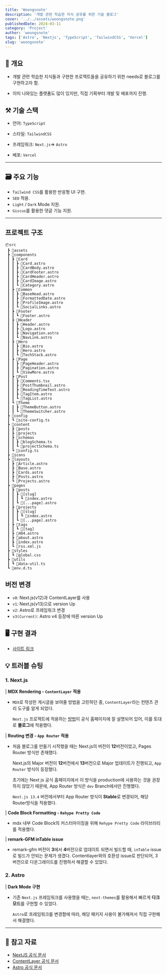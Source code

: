 ```yaml
---
title: 'Woongsnote'
description: '개발 관련 학습한 지식 공유를 위한 기술 블로그'
cover: '../../assets/woongsnote.png'
publishedDate: 2024-03-11
category: 'Project'
author: 'woongsnote'
tags: ['Astro', 'Nextjs', 'TypeScript', 'TailwindCSS', 'Vercel']
slug: 'woongsnote'
---
```


## 📝 개요

- 개발 관련 학습한 지식들과 구현한 프로젝트들을 공유하기 위한 needs로 블로그를 구현하고자 함.

- 이미 나와있는 플랫폼도 많이 있지만, 직접 기획부터 개발 및 배포까지 진행.

## ⚒️ 기술 스택

- 언어: `TypeScript`

- 스타일: `TailwindCSS`

- 프레임워크: `Next.js`=> `Astro`

- 배포: `Vercel`

---

## 🗃️ 주요 기능

- `Tailwind CSS`를 활용한 반응형 UI 구현.
- `SEO` 적용.
- `Light` / `Dark` Mode 지원.
- `Giscus`를 활용한 댓글 기능 지원.

---

## 프로젝트 구조

```
📦src
 ┣ 📂assets
 ┣ 📂components
 ┃ ┣ 📂Card
 ┃ ┃ ┣ 📜Card.astro
 ┃ ┃ ┣ 📜CardBody.astro
 ┃ ┃ ┣ 📜CardFooter.astro
 ┃ ┃ ┣ 📜CardHeader.astro
 ┃ ┃ ┣ 📜CardImage.astro
 ┃ ┃ ┗ 📜Category.astro
 ┃ ┣ 📂Common
 ┃ ┃ ┣ 📜BaseHead.astro
 ┃ ┃ ┣ 📜FormattedDate.astro
 ┃ ┃ ┣ 📜ProfileImage.astro
 ┃ ┃ ┗ 📜SocialLinks.astro
 ┃ ┣ 📂Footer
 ┃ ┃ ┗ 📜Footer.astro
 ┃ ┣ 📂Header
 ┃ ┃ ┣ 📜Header.astro
 ┃ ┃ ┣ 📜Logo.astro
 ┃ ┃ ┣ 📜Navigation.astro
 ┃ ┃ ┗ 📜NavLink.astro
 ┃ ┣ 📂Hero
 ┃ ┃ ┣ 📜Bio.astro
 ┃ ┃ ┣ 📜Hero.astro
 ┃ ┃ ┗ 📜TechStack.astro
 ┃ ┣ 📂Page
 ┃ ┃ ┣ 📜PageHeader.astro
 ┃ ┃ ┣ 📜Pagination.astro
 ┃ ┃ ┗ 📜ViewMore.astro
 ┃ ┣ 📂Post
 ┃ ┃ ┣ 📜Comments.tsx
 ┃ ┃ ┣ 📜PostThumbnail.astro
 ┃ ┃ ┣ 📜ReadingTimeText.astro
 ┃ ┃ ┣ 📜TagItem.astro
 ┃ ┃ ┗ 📜TagList.astro
 ┃ ┗ 📂Theme
 ┃ ┃ ┣ 📜ThemeButton.astro
 ┃ ┃ ┗ 📜ThemeSwitcher.astro
 ┣ 📂config
 ┃ ┗ 📜site-config.ts
 ┣ 📂content
 ┃ ┣ 📂posts
 ┃ ┣ 📂projects
 ┃ ┣ 📂schemas
 ┃ ┃ ┣ 📜blogSchema.ts
 ┃ ┃ ┗ 📜projectSchema.ts
 ┃ ┗ 📜config.ts
 ┣ 📂icons
 ┣ 📂layouts
 ┃ ┣ 📜Article.astro
 ┃ ┣ 📜Base.astro
 ┃ ┣ 📜Cards.astro
 ┃ ┣ 📜Posts.astro
 ┃ ┗ 📜Projects.astro
 ┣ 📂pages
 ┃ ┣ 📂posts
 ┃ ┃ ┣ 📂[slug]
 ┃ ┃ ┃ ┗ 📜index.astro
 ┃ ┃ ┗ 📜[...page].astro
 ┃ ┣ 📂projects
 ┃ ┃ ┣ 📂[slug]
 ┃ ┃ ┃ ┗ 📜index.astro
 ┃ ┃ ┗ 📜[...page].astro
 ┃ ┣ 📂tags
 ┃ ┃ ┗ 📂[tag]
 ┃ ┣ 📜404.astro
 ┃ ┣ 📜about.astro
 ┃ ┣ 📜index.astro
 ┃ ┗ 📜rss.xml.js
 ┣ 📂styles
 ┃ ┗ 📜global.css
 ┣ 📂utils
 ┃ ┗ 📜data-util.ts
 ┗ 📜env.d.ts
```

## 버전 변경

- `v0`: Next.js(v12)과 ContentLayer를 사용
- `v1`: Next.js(v13)으로 version Up
- `v2`: Astro로 프레임워크 변경
- `v3(Current)`: Astro v4 등장에 따른 version Up

## 🖥️ 구현 결과

- [사이트 링크](https://www.woongsnote.dev)

## 💡 트러블 슈팅

### 1. Next.js

| **MDX Rendering - `ContentLayer` 적용**

- `MDX`로 작성한 게시글을 보여줄 방법을 고민하던 중, `ContentLayer`라는 컨텐츠 관리 도구를 알게 되었다.

  `Next.js` 프로젝트에 적용하는 [방법](https://contentlayer.dev/docs/environments/nextjs-dcf8e39e)이 공식 홈페이지에 잘 설명되어 있어,
  이를 토대로 **블로그**에 적용했다.

| **Routing 변경 - `App Router` 적용**

- 처음 블로그를 만들기 시작했을 때는 Next.js의 버전이 **12**버전이었고, Pages Router 방식만 존재했다.

  Next.js의 Major 버전이 **12**버전에서 **13**버전으로 Major 업데이트가 진행되고, `App Router` 방식이 등장했다.

  초기에는 Next js 공식 홈페이지에서 이 방식을 production에 사용하는 것을 권장하지 않았기 때문에, App Router 방식은 `dev` Branch에서만 진행했다.

  `Next.js 13.4` 버전에서부터 App Router 방식이 **Stable**로 변경되어, 해당 Router방식을 적용했다.

| **Code Block Formatting - `Rehype Pretty Code`**

- mdx 내부 Code Block의 커스터마이징을 위해 `Rehype Pretty Code` 라이브러리를 적용했다.

| **remark-GFM inTable issue**

- remark-gfm 버전이 **3**에서 **4**버전으로 업데이트 되면서 빌드할 때, `inTable` issue로 빌드가 안되는 문제가 생겼다.
  Contentlayer와의 호환성 issue로 판단되어, 3버전으로 다운그레이드를 진행하서 해결할 수 있었다.

### 2. Astro

| **Dark Mode 구현**

- 기존 `Next.js` 프레임워크를 사용했을 때는, `next-themes`를 활용해서 빠르게 **다크 모드**를 구현할 수 있었다.

  `Astro`로 프레임워크를 변경함에 따라, 해당 패키지 사용이 불가해져서 직접 구현해서 해결했다.

---

## 📜 참고 자료

- [NextJS 공식 문서](https://nextjs.org/docs)
- [ContentLayer 공식 문서](https://www.contentlayer.dev)
- [Astro 공식 문서](https://astro.build)
